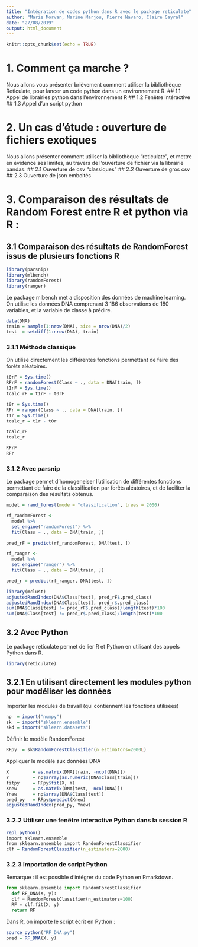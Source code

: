 ```yaml
---
title: "Intégration de codes python dans R avec le package reticulate"
author: "Marie Morvan, Marine Marjou, Pierre Navaro, Claire Gayral"
date: "27/08/2019"
output: html_document
---
```


```r
knitr::opts_chunk$set(echo = TRUE)
```

# 1. Comment ça marche ? 
Nous allons vous présenter brièvement comment utiliser la bibliothèque Reticulate, pour lancer un code python dans un environnement R.
## 1.1 Appel de librairies python dans l'environnement R
## 1.2 Fenêtre intéractive
## 1.3 Appel d'un script python

# 2. Un cas d'étude : ouverture de fichiers exotiques
Nous allons présenter comment utiliser la bibliothèque "reticulate", et mettre en évidence ses limites, au travers de l'ouverture de fichier via la librairie pandas.
## 2.1 Ouverture de csv "classiques"
## 2.2 Ouverture de gros csv
## 2.3 Ouverture de json emboités


# 3. Comparaison des résultats de Random Forest entre R et python via R :
## 3.1 Comparaison des résultats de RandomForest issus de plusieurs fonctions R
```r
library(parsnip)
library(mlbench) 
library(randomForest)
library(ranger)
```

Le package mlbench met a disposition des données de machine learning. On utilise les données DNA comprenant 3 186 observations de 180 variables, et la variable de classe à prédire.
```r
data(DNA)
train = sample(1:nrow(DNA), size = nrow(DNA)/2)
test  = setdiff(1:nrow(DNA), train)
```

### 3.1.1 Méthode classique 
On utilise directement les différentes fonctions permettant de faire des forêts aléatoires.

```r
t0rF = Sys.time() 
RFrF = randomForest(Class ~ ., data = DNA[train, ])
t1rF = Sys.time() 
tcalc_rF = t1rF - t0rF

t0r = Sys.time() 
RFr = ranger(Class ~ ., data = DNA[train, ])
t1r = Sys.time() 
tcalc_r = t1r - t0r

tcalc_rF
tcalc_r

RFrF
RFr

```

### 3.1.2 Avec parsnip 
Le package permet d'homogeneiser l'utilisation de différentes fonctions permettant de faire de la classification par forêts aléatoires, et de faciliter la comparaison des résultats obtenus.

```r
model = rand_forest(mode = "classification", trees = 2000)

rf_randomForest <- 
  model %>%
  set_engine("randomForest") %>%
  fit(Class ~ ., data = DNA[train, ]) 

pred_rF = predict(rf_randomForest, DNA[test, ])

rf_ranger <-
  model %>%
  set_engine("ranger") %>%
  fit(Class ~ ., data = DNA[train, ])

pred_r = predict(rf_ranger, DNA[test, ])

library(mclust)
adjustedRandIndex(DNA$Class[test], pred_rF$.pred_class)
adjustedRandIndex(DNA$Class[test], pred_r$.pred_class)
sum(DNA$Class[test] != pred_rF$.pred_class)/length(test)*100
sum(DNA$Class[test] != pred_r$.pred_class)/length(test)*100
```

## 3.2 Avec Python
Le package reticulate permet de lier R et Python en utilisant des appels Python dans R.
```r
library(reticulate)
```

## 3.2.1 En utilisant directement les modules python pour modéliser les données
Importer les modules de travail (qui contiennent les fonctions utilisées)

```r
np  = import("numpy")
sk  = import("sklearn.ensemble")
skd = import("sklearn.datasets")
```

Définir le modèle RandomForest
```r
RFpy  = sk$RandomForestClassifier(n_estimators=2000L)
```

Appliquer le modèle aux données DNA
```r
X         = as.matrix(DNA[train, -ncol(DNA)])
Y         = np$array(as.numeric(DNA$Class[train]))
fitpy     = RFpy$fit(X, Y)
Xnew      = as.matrix(DNA[test, -ncol(DNA)])
Ynew      = np$array(DNA$Class[test])
pred_py   = RFpy$predict(Xnew)
adjustedRandIndex(pred_py, Ynew)
```

### 3.2.2 Utiliser une fenêtre interactive Python dans la session R
```r
repl_python()
import sklearn.ensemble
from sklearn.ensemble import RandomForestClassifier
clf = RandomForestClassifier(n_estimators=2000)
```

### 3.2.3 Importation de script Python
Remarque : il est possible d'intégrer du code Python en Rmarkdown.

```python
from sklearn.ensemble import RandomForestClassifier
  def RF_DNA(X, y):
  clf = RandomForestClassifier(n_estimators=100)
  RF = clf.fit(X, y)
  return RF
```
Dans R, on importe le script écrit en Python :
```r
source_python("RF_DNA.py")
pred = RF_DNA(X, y)
```


